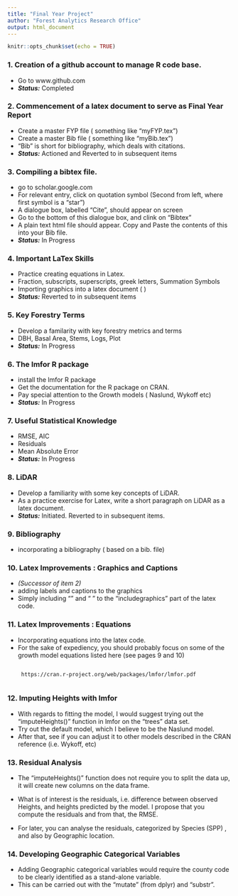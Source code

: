 ---
title: "Final Year Project"
author: "Forest Analytics Research Office"
output: html_document
---

```{r setup, include=FALSE}
knitr::opts_chunk$set(echo = TRUE)
```


### 1. Creation of a github account to manage R code base.
 - Go to www.github.com
 - ***Status:*** Completed

### 2. Commencement of a latex document to serve as Final Year Report
 - Create a master FYP file ( something like "myFYP.tex")
 - Create a master Bib file ( something like "myBib.tex")
 - "Bib" is short for bibliography, which deals with citations.
 - ***Status:*** Actioned and Reverted to in subsequent items


### 3. Compiling a bibtex file.
 - go to scholar.google.com
 - For relevant entry, click on quotation symbol (Second from left, where first symbol is a "star")
 - A dialogue box, labelled "Cite", should appear on screen
 - Go to the bottom of this dialogue box, and clink on "Bibtex"
 - A plain text html file should appear. Copy and Paste the contents of this into your Bib file.
 - ***Status:*** In Progress

### 4. Important LaTex Skills
 - Practice creating equations in Latex.
 - Fraction, subscripts, superscripts, greek letters, Summation Symbols
 - Importing graphics into a latex document ( \includegraphics{})
 - ***Status:*** Reverted to in subsequent items

### 5. Key Forestry Terms
 - Develop a familarity with key forestry metrics and terms
 - DBH, Basal Area, Stems, Logs, Plot
 - ***Status:*** In Progress

### 6. The lmfor R package
 - install the lmfor R package
 - Get the documentation for the R package on CRAN.
 - Pay special attention to the Growth models ( Naslund, Wykoff etc)
 - ***Status:*** In Progress

### 7. Useful Statistical Knowledge
 - RMSE, AIC
 - Residuals
 - Mean Absolute Error  
 - ***Status:*** In Progress
 
### 8. LiDAR
 - Develop a familiarity with some key concepts of LiDAR.
 - As a practice exercise for Latex, write a short paragraph on LiDAR as a latex document.
 - ***Status:*** Initiated. Reverted to in subsequent items.
 
 
### 9. Bibliography
 - incorporating a bibliography ( based on a bib. file)

### 10. Latex Improvements : Graphics and Captions
 - *(Successor of item 2)*
 - adding labels and captions to the graphics 
 - Simply including "\label{graphic1.jpg}" and "\caption{graphic1.jpg}" to the "includegraphics" part of the   latex code.

### 11. Latex Improvements : Equations
 - Incorporating equations into the latex code. 
 - For the sake of expediency, you should probably focus on some of the growth model equations listed here 
 (see pages 9 and 10)
 <pre><code>
 https://cran.r-project.org/web/packages/lmfor/lmfor.pdf
 </code></pre>
 
### 12. Imputing Heights with lmfor
 - With regards to fitting the model, I would suggest trying out the "imputeHeights()" function in 
 lmfor on the "trees" data set.
 - Try out the default model, which I believe to be the Naslund model.
 - After that, see if you can adjust it to other models described in the CRAN reference (i.e. Wykoff, etc)


### 13. Residual Analysis 
 - The "imputeHeights()"  function does not require you to split the data up, it will create new columns on the data frame. 
 - What is of interest is the residuals, i.e. difference between observed Heights, and heights predicted by the model. I propose that you compute the residuals and from that, the RMSE.

- For later, you can analyse the residuals, categorized by Species (SPP) , and also by Geographic location.

### 14. Developing Geographic Categorical Variables 

 - Adding Geographic categorical variables would require the county code to be clearly identified as a stand-alone variable.  
- This can be carried out with the "mutate" (from dplyr) and "substr". 


 
